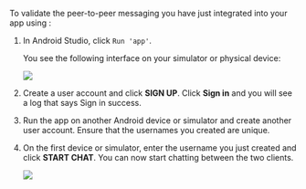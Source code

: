 <PlatformWrapper platform="android">

To validate the peer-to-peer messaging you have just integrated into your app using <Vg k="CHAT"/>:

1. In Android Studio, click `Run 'app'`.

   You see the following interface on your simulator or physical device:
   
   <img src="https://web-cdn.agora.io/docs-files/1652232540196" />

2. Create a user account and click **SIGN UP**. Click **Sign in** and you will see a log that says Sign in success.

3. Run the app on another Android device or simulator and create another user account. Ensure that the usernames you created are unique.

4. On the first device or simulator, enter the username you just created and click **START CHAT**. You can now start chatting between the two clients.

   <img src="https://web-cdn.agora.io/docs-files/1652232530394" />

</PlatformWrapper>
